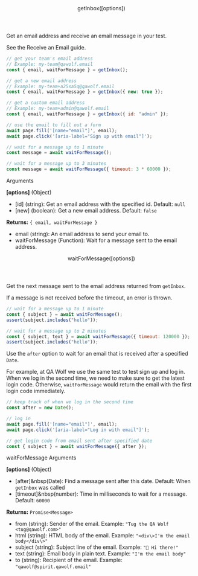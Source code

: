 

<Layout>

<Header>getInbox([options])</Header>

Get an email address and receive an email message in your test.

See the <Link href="receive-an-email">Receive an Email guide</Link>.

```js
// get your team's email address
// Example: my-team@qawolf.email
const { email, waitForMessage } = getInbox();

// get a new email address
// Example: my-team+a25sa5q@qawolf.email
const { email, waitForMessage } = getInbox({ new: true });

// get a custom email address
// Example: my-team+admin@qawolf.email
const { email, waitForMessage } = getInbox({ id: "admin" });

// use the email to fill out a form
await page.fill('[name="email"]', email);
await page.click('[aria-label="Sign up with email"]');

// wait for a message up to 1 minute
const message = await waitForMessage();

// wait for a message up to 3 minutes
const message = await waitForMessage({ timeout: 3 * 60000 });
```

<SubHeader>Arguments</SubHeader>

**[options]** (Object)

- [id] (string): Get an email address with the specified id. Default: `null`
- [new] (boolean): Get a new email address. Default: `false`

**Returns:** `{ email, waitForMessage }`

- email (string): An email address to send your email to.
- waitForMessage (Function): Wait for a message sent to the email address.

<Header>waitForMessage([options])</Header>

Get the next message sent to the email address returned from `getInbox`.

If a message is not received before the timeout, an error is thrown.

```js
// wait for a message up to 1 minute
const { subject } = await waitForMessage();
assert(subject.includes("hello"));

// wait for a message up to 2 minutes
const { subject, text } = await waitForMessage({ timeout: 120000 });
assert(subject.includes("hello"));
```

Use the `after` option to wait for an email that is received after a specified `Date`.

For example, at QA Wolf we use the same test to test sign up and log in. When we log in the second time, we need to make sure to get the latest login code. Otherwise, `waitForMessage` would return the email with the first login code immediately.

```js
// keep track of when we log in the second time
const after = new Date();

// log in
await page.fill('[name="email"]', email);
await page.click('[aria-label="Log in with email"]');

// get login code from email sent after specified date
const { subject } = await waitForMessage({ after });
```

<SubHeader>waitForMessage Arguments</SubHeader>

**[options]** (Object)

- [after]&nbsp(Date): Find a message sent after this date. Default: When `getInbox` was called
- [timeout]&nbsp(number): Time in milliseconds to wait for a message. Default: `60000`

**Returns:** `Promise<Message>`

- from (string): Sender of the email. Example: `"Tug the QA Wolf <tug@qawolf.com>"`
- html (string): HTML body of the email. Example: `"<div\>I'm the email body</div\>"`
- subject (string): Subject line of the email. Example: `"🐺 Hi there!"`
- text (string): Email body in plain text. Example: `"I'm the email body"`
- to (string): Recipient of the email. Example: `"qawolf@spirit.qawolf.email"`

</Layout>
